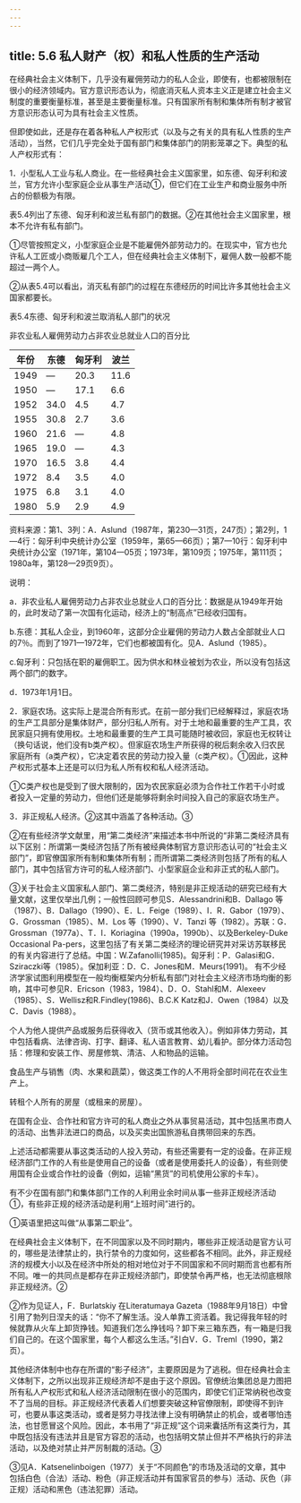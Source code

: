 ```yaml
---
---
---
```

title: 5.6 私人财产（权）和私人性质的生产活动
---



在经典社会主义体制下，几乎没有雇佣劳动力的私人企业，即使有，也都被限制在很小的经济领域内。官方意识形态认为，彻底消灭私人资本主义正是建立社会主义制度的重要衡量标准，甚至是主要衡量标准。只有国家所有制和集体所有制才被官方意识形态认可为具有社会主义性质。

但即使如此，还是存在着各种私人产权形式（以及与之有关的具有私人性质的生产活动），当然，它们几乎完全处于国有部门和集体部门的阴影笼罩之下。典型的私人产权形式有：

1．小型私人工业与私人商业。在一些经典社会主义国家里，如东德、匈牙利和波兰，官方允许小型家庭企业从事生产活动①，但它们在工业生产和商业服务中所占的份额极为有限。

表5.4列出了东德、匈牙利和波兰私有部门的数据。②在其他社会主义国家里，根本不允许有私有部门。

①尽管按照定义，小型家庭企业是不能雇佣外部劳动力的。在现实中，官方也允许私人工匠或小商贩雇几个工人，但在经典社会主义体制下，雇佣人数一般都不能超过一两个人。

②从表5.4可以看出，消灭私有部门的过程在东德经历的时间比许多其他社会主义国家都要长。


表5.4东德、匈牙利和波兰取消私人部门的状况

非农业私人雇佣劳动力占非农业总就业人口的百分比

|年份|东德|匈牙利|波兰|
|-|-|-|-|
|1949|—|20.3|11.6|
|1950|—|17.1|6.6|
|1952|34.0|4.5|4.7|
|1955|30.8|2.7|3.6|
|1960|21.6|—|4.8|
|1965|19.0|—|4.3|
|1970|16.5|3.8|4.4|
|1972|8.4|3.5|4.0|
|1975|6.8|3.1|4.0|
|1980|5.9|2.9|4.9|

资料来源：第1、3列：A．Aslund（1987年，第230—31页，247页）；第2列，1—4行：匈牙利中央统计办公室（1959年，第65—66页）；第7—10行：匈牙利中央统计办公室（1971年，第104—05页；1973年，第109页；1975年，第111页；1980a年，第128—29页9页）。

说明：

a．非农业私人雇佣劳动力占非农业总就业人口的百分比：数据是从1949年开始的，此时发动了第一次国有化运动，经济上的“制高点”已经收归国有。

b.东德：其私人企业，到1960年，这部分企业雇佣的劳动力人数占全部就业人口的7％。而到了1971—1972年，它们也都被国有化。见A．Aslund（1985）。

c.匈牙利：只包括在职的雇佣职工。因为供水和林业被划为农业，所以没有包括这两个部门的数字。

d．1973年1月1日。


2．家庭农场。这实际上是混合所有形式。在前一部分我们已经解释过，家庭农场的生产工具部分是集体财产，部分归私人所有。对于土地和最重要的生产工具，农民家庭只拥有使用权。土地和最重要的生产工具可能随时被收回，家庭也无权转让（换句话说，他们没有b类产权）。但家庭农场生产所获得的税后剩余收入归农民家庭所有（a类产权），它决定着农民的劳动力投入量（c类产权）。①因此，这种产权形式基本上还是可以归为私人所有权和私人经济活动。


①C类产权也是受到了很大限制的，因为农民家庭必须为合作社工作若干小时或者投入一定量的劳动力，但他们还是能够将剩余时间投入自己的家庭农场生产。

3．非正规私人经济。②这其中涵盖了各种活动。③

②在有些经济学文献里，用“第二类经济”来描述本书中所说的“非第二类经济具有以下区别：所谓第一类经济包括了所有被经典体制官方意识形态认可的“社会主义部门”，即官僚国家所有制和集体所有制；而所谓第二类经济则包括了所有的私人部门，其中包括官方许可的私人经济部门、小型家庭企业和非正式的私人部门。

③关于社会主义国家私人部门、第二类经济，特别是非正规活动的研究已经有大量文献，这里仅举出几例；一般性回顾可参见S．Alessandrini和B．Dallago 等（1987）、B．Dallago（1990）、E．L．Feige（1989）、I．R．Gabor（1979）、G．Grossman（1985）、M．Los 等（1990）、V．Tanzi 等（1982）。苏联：G．Grossman（1977a）、T．I．Koriagina（1990a，1990b）、以及Berkeley-Duke Occasional Pa-pers，这里包括了有关第二类经济的理论研究并对采访苏联移民的有关内容进行了总结。中国：W.Zafanolli(1985)。匈牙利：P．Galasi和G．Sziraczki等（1985）。保加利亚：D．C．Jones和M．Meurs(1991)。
有不少经济学家试图利用模型在一般均衡框架内分析私有部门对社会主义经济市场均衡的影响，其中可参见R．Ericson（1983，1984）、D．O．Stahl和M．Alexeev（1985）、S．Wellisz和R.Findley(1986)、B.C.K Katz和J．Owen（1984）以及C．Davis（1988）。

个人为他人提供产品或服务后获得收入（货币或其他收入）。例如非体力劳动，其中包括看病、法律咨询、打字、翻译、私人语言教育、幼儿看护。部分体力活动包括：修理和安装工作、房屋修筑、清洁、人和物品的运输。

食品生产与销售（肉、水果和蔬菜），做这类工作的人不用将全部时间花在农业生产上。

转租个人所有的房屋（或租来的房屋）。

在国有企业、合作社和官方许可的私人商业之外从事贸易活动，其中包括黑市商人的活动、出售非法进口的商品，以及买卖出国旅游私自携带回来的东西。

上述活动都需要从事这类活动的人投入劳动，有些还需要有一定的设备。在非正规经济部门工作的人有些是使用自己的设备（或者是使用委托人的设备），有些则使用国有企业或合作社的设备（例如，运输“黑货”的司机使用公家的卡车）。

有不少在国有部门和集体部门工作的人利用业余时间从事一些非正规经济活动①，有些非正规的经济活动是利用“上班时间”进行的。

①英语里把这叫做“从事第二职业”。

在经典社会主义体制下，在不同国家以及不同时期内，哪些非正规活动是官方认可的，哪些是法律禁止的，执行禁令的力度如何，这些都各不相同。此外，非正规经济的规模大小以及在经济中所处的相对地位对于不同国家和不同时期而言也都有所不同。唯一的共同点是都存在非正规经济部门，即使禁令再严格，也无法彻底根除非正规经济。②


②作为见证人，F．Burlatskiy 在Literatumaya Gazeta（1988年9月18日）中曾引用了勃列日涅夫的话：“你不了解生活。没人单靠工资活着。我记得我年轻的时候就靠从火车上卸货挣钱。知道我们怎么挣钱吗？卸下来三箱东西，有一箱是归我们自己的。在这个国家里，每个人都这么生活。”引白V．G．Treml（1990，第2页）。


其他经济体制中也存在所谓的“影子经济”，主要原因是为了逃税。但在经典社会主义体制下，之所以出现非正规经济却不是由于这个原因。官僚统治集团总是力图把所有私人产权形式和私人经济活动限制在很小的范围内，即使它们正常纳税也改变不了当局的目标。非正规经济代表着人们想要突破这种官僚限制，即使得不到许可，也要从事这类活动，或者是努力寻找法律上没有明确禁止的机会，或者哪怕违法，也甘愿冒这个风险。因此，本书用了“非正规”这个词来囊括所有这类行为，其中既包括没有违法并且是官方容忍的活动，也包括明文禁止但并不严格执行的非法活动，以及绝对禁止并严厉制裁的活动。③

③见A．Katsenelinboigen（1977）关于“不同颜色”的市场及活动的文章，其中包括白色（合法）活动、粉色（非正规活动并有国家官员的参与）活动、灰色（非正规）活动和黑色（违法犯罪）活动。